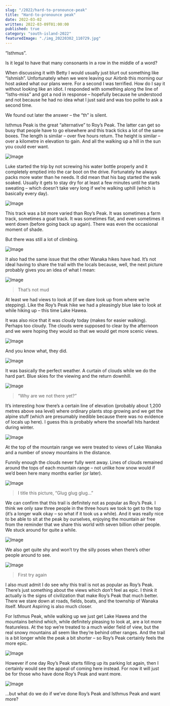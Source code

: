 ```yaml
---
slug: "/2022/hard-to-pronounce-peak"
title: "Hard-to-pronounce peak"
date: 2022-03-02
written: 2022-03-09T01:00:00
published: true
category: "south-island-2022"
featuredImage: "./img_20220302_110729.jpg"
---
```


“Isthmus”.

Is it legal to have that many consonants in a row in the middle of a word?

When discussing it with Betty I would usually just blurt out something like “Ishmish”. Unfortunately when we were leaving our Airbnb this morning our host asked what our plans were. For a second I was terrified. How do I say it without looking like an idiot. I responded with something along the line of “Isths-miss” and got a nod in response – hopefully because he understood and not because he had no idea what I just said and was too polite to ask a second time.

We found out later the answer – the “th” is silent.

Isthmus Peak is the great “alternative” to Roy’s Peak. The latter can get so busy that people have to go elsewhere and this track ticks a lot of the same boxes. The length is similar – over five hours return. The height is similar – over a kilometre in elevation to gain. And all the walking up a hill in the sun you could ever want.

![Image](img_20220302_094727.jpg)

Luke started the trip by not screwing his water bottle properly and it completely emptied into the car boot on the drive. Fortunately he always packs more water than he needs. It did mean that his bag started the walk soaked. Usually it gets to stay dry for at least a few minutes until he starts sweating – which doesn’t take very long if we’re walking uphill (which is basically every day).

![Image](img_20220302_095643.jpg)

This track was a bit more varied than Roy’s Peak. It was sometimes a farm track, sometimes a goat track. It was sometimes flat, and even sometimes it went down (before going back up again). There was even the occasional moment of shade.

But there was still a lot of climbing.

![Image](img_20220302_104314.jpg)

It also had the same issue that the other Wanaka hikes have had. It’s not ideal having to share the trail with the locals because, well, the next picture probably gives you an idea of what I mean:

![Image](img_20220302_103511.jpg)

> That’s not mud

At least we had views to look at (if we dare look up from where we’re stepping). Like the Roy’s Peak hike we had a pleasingly blue lake to look at while hiking up – this time Lake Hawea.

It was also nice that it was cloudy today (makes for easier walking). Perhaps too cloudy. The clouds were supposed to clear by the afternoon and we were hoping they would so that we would get more scenic views.

![Image](img_20220302_110729.jpg)

And you know what, they did.

![Image](img_20220302_112123.jpg)

It was basically the perfect weather. A curtain of clouds while we do the hard part. Blue skies for the viewing and the return downhill.

![Image](img_20220302_121408.jpg)

> “Why are we not there yet?”

It’s interesting how there’s a certain line of elevation (probably about 1,200 metres above sea level) where ordinary plants stop growing and we get the alpine stuff (which are presumably inedible because there was no evidence of locals up here). I guess this is probably where the snowfall hits hardest during winter.

![Image](img_20220302_122631.jpg)

At the top of the mountain range we were treated to views of Lake Wanaka and a number of snowy mountains in the distance.

Funnily enough the clouds never fully went away. Lines of clouds remained around the tops of each mountain range – not unlike how snow would if we’d been here many months earlier (or later).

![Image](img_20220302_125245.jpg)

> I title this picture, “Glug glug glug…”

We can confirm that this trail is definitely not as popular as Roy’s Peak. I think we only saw three people in the three hours we took to get to the top (it’s a longer walk okay – so what if it took us a while). And it was really nice to be able to sit at the peak by ourselves, enjoying the mountain air free from the reminder that we share this world with seven billion other people. We stuck around for quite a while.

![Image](img_20220302_125459.jpg)

We also get quite shy and won’t try the silly poses when there’s other people around to see.

![Image](img_20220302_125955.jpg)

> First try again

I also must admit I do see why this trail is not as popular as Roy’s Peak. There’s just something about the views which don’t feel as epic. I think it actually is the signs of civilization that make Roy’s Peak that much better. There we stare down at roads, fields, boats, and the township of Wanaka itself. Mount Aspiring is also much closer.

For Isthmus Peak, while walking up we just get Lake Hawea and the mountains behind which, while definitely pleasing to look at, are a lot more featureless. At the top we’re treated to a much wider field of view, but the real snowy mountains all seem like they’re behind other ranges. And the trail is a bit longer while the peak a bit shorter – so Roy’s Peak certainly feels the more epic.

![Image](img_20220302_134416.jpg)

However if one day Roy’s Peak starts filling up its parking lot again, then I certainly would see the appeal of coming here instead. For now it will just be for those who have done Roy’s Peak and want more.

![Image](img_20220302_135218.jpg)

…but what do we do if we’ve done Roy’s Peak and Isthmus Peak and want more?